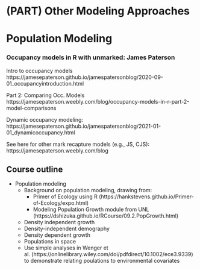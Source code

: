 # (PART) Other Modeling Approaches {-} 

# Population Modeling

### Occupancy models in R with unmarked: James Paterson

Intro to occupancy models
https://jamesepaterson.github.io/jamespatersonblog/2020-09-01_occupancyintroduction.html

Part 2: Comparing Occ. Models
https://jamesepaterson.weebly.com/blog/occupancy-models-in-r-part-2-model-comparisons

Dynamic occupancy modeling:
https://jamesepaterson.github.io/jamespatersonblog/2021-01-01_dynamicoccupancy.html

See here for other mark recapture models (e.g., JS, CJS):
https://jamesepaterson.weebly.com/blog

## Course outline

* Population modeling
  + Background on population modeling, drawing from:
    - Primer of Ecology using R (https://hankstevens.github.io/Primer-of-Ecology/expo.html)
    - Modeling Population Growth module from UNL (https://dshizuka.github.io/RCourse/09.2.PopGrowth.html)
  + Density independent growth
  + Density-independent demography
  + Density dependent growth
  + Populations in space
  + Use simple analyses in Wenger et al. (https://onlinelibrary.wiley.com/doi/pdfdirect/10.1002/ece3.9339) to demonstrate relating poulations to environmental covariates






